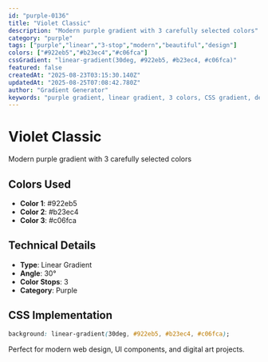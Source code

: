 ```yaml
---
id: "purple-0136"
title: "Violet Classic"
description: "Modern purple gradient with 3 carefully selected colors"
category: "purple"
tags: ["purple","linear","3-stop","modern","beautiful","design"]
colors: ["#922eb5","#b23ec4","#c06fca"]
cssGradient: "linear-gradient(30deg, #922eb5, #b23ec4, #c06fca)"
featured: false
createdAt: "2025-08-23T03:15:30.140Z"
updatedAt: "2025-08-25T07:08:42.780Z"
author: "Gradient Generator"
keywords: "purple gradient, linear gradient, 3 colors, CSS gradient, design, #922eb5, #b23ec4, #c06fca"
---
```


# Violet Classic

Modern purple gradient with 3 carefully selected colors

## Colors Used
- **Color 1**: #922eb5
- **Color 2**: #b23ec4
- **Color 3**: #c06fca

## Technical Details
- **Type**: Linear Gradient
- **Angle**: 30°
- **Color Stops**: 3
- **Category**: Purple

## CSS Implementation
```css
background: linear-gradient(30deg, #922eb5, #b23ec4, #c06fca);
```

Perfect for modern web design, UI components, and digital art projects.
